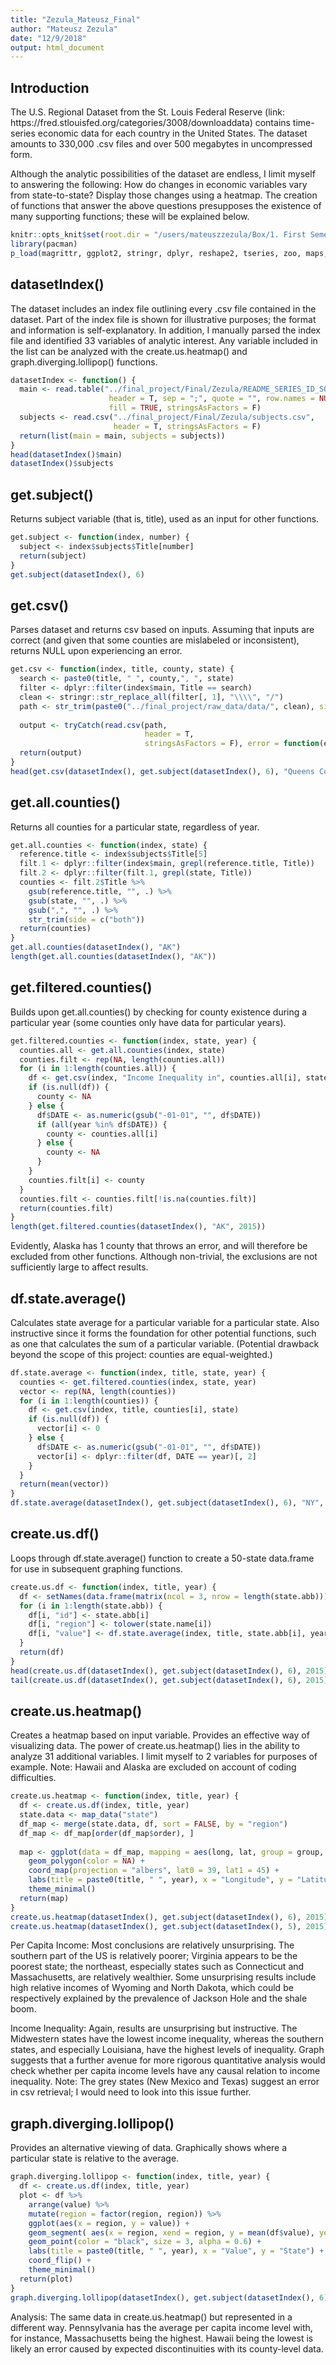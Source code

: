 ```yaml
---
title: "Zezula_Mateusz_Final"
author: "Mateusz Zezula"
date: "12/9/2018"
output: html_document
---
```


## Introduction

The U.S. Regional Dataset from the St. Louis Federal Reserve (link: https://fred.stlouisfed.org/categories/3008/downloaddata) contains time-series economic data for each country in the United States. The dataset amounts to 330,000 .csv files and over 500 megabytes in uncompressed form.

Although the analytic possibilities of the dataset are endless, I limit myself to answering the following: How do changes in economic variables vary from state-to-state? Display those changes using a heatmap. The creation of functions that answer the above questions presupposes the existence of many supporting functions; these will be explained below.

```r
knitr::opts_knit$set(root.dir = "/users/mateuszzezula/Box/1. First Semester/Programming for Data Science/final_project/")
library(pacman)
p_load(magrittr, ggplot2, stringr, dplyr, reshape2, tseries, zoo, maps, tidyverse, urbnmapr, plotly, Rd2md)
```

## datasetIndex()
The dataset includes an index file outlining every .csv file contained in the dataset. Part of the index file is shown for illustrative purposes; the format and information is self-explanatory. In addition, I manually parsed the index file and identified 33 variables of analytic interest. Any variable included in the list can be analyzed with the create.us.heatmap() and graph.diverging.lollipop() functions.
```r
datasetIndex <- function() {
  main <- read.table("../final_project/Final/Zezula/README_SERIES_ID_SORT.txt", 
                      header = T, sep = ";", quote = "", row.names = NULL, 
                      fill = TRUE, stringsAsFactors = F)
  subjects <- read.csv("../final_project/Final/Zezula/subjects.csv", 
                       header = T, stringsAsFactors = F)
  return(list(main = main, subjects = subjects))
}
head(datasetIndex()$main)
datasetIndex()$subjects
```

## get.subject()
Returns subject variable (that is, title), used as an input for other functions.
```r
get.subject <- function(index, number) {
  subject <- index$subjects$Title[number]
  return(subject)
}
get.subject(datasetIndex(), 6)
```

## get.csv()
Parses dataset and returns csv based on inputs. Assuming that inputs are correct (and given that some counties are mislabeled or inconsistent), returns NULL upon experiencing an error. 
```r
get.csv <- function(index, title, county, state) {
  search <- paste0(title, " ", county,", ", state)
  filter <- dplyr::filter(index$main, Title == search)
  clean <- stringr::str_replace_all(filter[, 1], "\\\\", "/")
  path <- str_trim(paste0("../final_project/raw_data/data/", clean), side = "right")
  
  output <- tryCatch(read.csv(path, 
                              header = T, 
                              stringsAsFactors = F), error = function(e) NULL) 
  return(output)
}
head(get.csv(datasetIndex(), get.subject(datasetIndex(), 6), "Queens County", "NY"))
```

## get.all.counties()
Returns all counties for a particular state, regardless of year.
```r
get.all.counties <- function(index, state) {
  reference.title <- index$subjects$Title[5]
  filt.1 <- dplyr::filter(index$main, grepl(reference.title, Title))
  filt.2 <- dplyr::filter(filt.1, grepl(state, Title))
  counties <- filt.2$Title %>%
    gsub(reference.title, "", .) %>% 
    gsub(state, "", .) %>% 
    gsub(",", "", .) %>% 
    str_trim(side = c("both"))
  return(counties)
}
get.all.counties(datasetIndex(), "AK")
length(get.all.counties(datasetIndex(), "AK"))
```

## get.filtered.counties()
Builds upon get.all.counties() by checking for county existence during a particular year (some counties only have data for particular years).
```r
get.filtered.counties <- function(index, state, year) {
  counties.all <- get.all.counties(index, state)
  counties.filt <- rep(NA, length(counties.all))
  for (i in 1:length(counties.all)) {
    df <- get.csv(index, "Income Inequality in", counties.all[i], state)
    if (is.null(df)) {
      county <- NA
    } else {
      df$DATE <- as.numeric(gsub("-01-01", "", df$DATE))
      if (all(year %in% df$DATE)) {
        county <- counties.all[i]
      } else {
        county <- NA 
      }
    }
    counties.filt[i] <- county
  }
  counties.filt <- counties.filt[!is.na(counties.filt)]
  return(counties.filt)
}
length(get.filtered.counties(datasetIndex(), "AK", 2015))
```
Evidently, Alaska has 1 county that throws an error, and will therefore be excluded from other functions. Although non-trivial, the exclusions are not sufficiently large to affect results.

## df.state.average()
Calculates state average for a particular variable for a particular state. Also instructive since it forms the foundation for other potential functions, such as one that calculates the sum of a particular variable. (Potential drawback beyond the scope of this project: counties are equal-weighted.)
```r
df.state.average <- function(index, title, state, year) {
  counties <- get.filtered.counties(index, state, year)
  vector <- rep(NA, length(counties))
  for (i in 1:length(counties)) {
    df <- get.csv(index, title, counties[i], state)
    if (is.null(df)) {
      vector[i] <- 0
    } else {
      df$DATE <- as.numeric(gsub("-01-01", "", df$DATE))
      vector[i] <- dplyr::filter(df, DATE == year)[, 2]
    }
  }
  return(mean(vector))
}
df.state.average(datasetIndex(), get.subject(datasetIndex(), 6), "NY", 2015)
```

## create.us.df()
Loops through df.state.average() function to create a 50-state data.frame for use in subsequent graphing functions.
```r
create.us.df <- function(index, title, year) {
  df <- setNames(data.frame(matrix(ncol = 3, nrow = length(state.abb))), c("id", "value", "region"))
  for (i in 1:length(state.abb)) {
    df[i, "id"] <- state.abb[i]
    df[i, "region"] <- tolower(state.name[i])
    df[i, "value"] <- df.state.average(index, title, state.abb[i], year)
  }
  return(df)
}
head(create.us.df(datasetIndex(), get.subject(datasetIndex(), 6), 2015))
tail(create.us.df(datasetIndex(), get.subject(datasetIndex(), 6), 2015))
```

## create.us.heatmap()
Creates a heatmap based on input variable. Provides an effective way of visualizing data. The power of create.us.heatmap() lies in the ability to analyze 31 additional variables. I limit myself to 2 variables for purposes of example. Note: Hawaii and Alaska are excluded on account of coding difficulties. 
```r
create.us.heatmap <- function(index, title, year) {
  df <- create.us.df(index, title, year)
  state.data <- map_data("state")
  df_map <- merge(state.data, df, sort = FALSE, by = "region")
  df_map <- df_map[order(df_map$order), ]
  
  map <- ggplot(data = df_map, mapping = aes(long, lat, group = group, fill = value)) +
    geom_polygon(color = NA) + 
    coord_map(projection = "albers", lat0 = 39, lat1 = 45) +
    labs(title = paste0(title, " ", year), x = "Longitude", y = "Latitude", fill = "Value") +
    theme_minimal()
  return(map)
}
create.us.heatmap(datasetIndex(), get.subject(datasetIndex(), 6), 2015)
create.us.heatmap(datasetIndex(), get.subject(datasetIndex(), 5), 2015)
```
Per Capita Income: Most conclusions are relatively unsurprising. The southern part of the US is relatively poorer; Virginia appears to be the poorest state; the northeast, especially states such as Connecticut and Massachusetts, are relatively wealthier. Some unsurprising results include high relative incomes of Wyoming and North Dakota, which could be respectively explained by the prevalence of Jackson Hole and the shale boom.

Income Inequality: Again, results are unsurprising but instructive. The Midwestern states have the lowest income inequality, whereas the southern states, and especially Louisiana, have the highest levels of inequality. Graph suggests that a further avenue for more rigorous quantitative analysis would check whether per capita income levels have any causal relation to income inequality. Note: The grey states (New Mexico and Texas) suggest an error in csv retrieval; I would need to look into this issue further.

## graph.diverging.lollipop()
Provides an alternative viewing of data. Graphically shows where a particular state is relative to the average.
```r
graph.diverging.lollipop <- function(index, title, year) {
  df <- create.us.df(index, title, year)
  plot <- df %>% 
    arrange(value) %>%
    mutate(region = factor(region, region)) %>%
    ggplot(aes(x = region, y = value)) +
    geom_segment( aes(x = region, xend = region, y = mean(df$value), yend = value), color = "black", size = 1) +
    geom_point(color = "black", size = 3, alpha = 0.6) +
    labs(title = paste0(title, " ", year), x = "Value", y = "State") +
    coord_flip() + 
    theme_minimal()
  return(plot)
}
graph.diverging.lollipop(datasetIndex(), get.subject(datasetIndex(), 6), 2016)
```

Analysis: The same data in create.us.heatmap() but represented in a different way. Pennsylvania has the average per capita income level with, for instance, Massachusetts being the highest. Hawaii being the lowest is likely an error caused by expected discontinuities with its county-level data.
